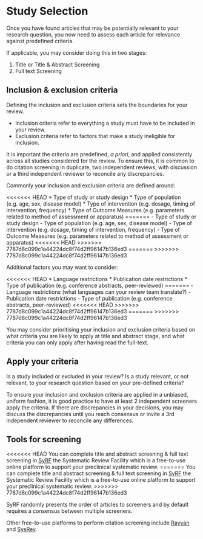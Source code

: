 # Study Selection

Once you have found articles that may be potentially relevant to your research question, you now need to assess each article for relevance against predefined criteria. 

If applicable, you may consider doing this in two stages: 

1. Title or Title & Abstract Screening
2. Full text Screening

## Inclusion & exclusion criteria  

Defining the inclusion and exclusion criteria sets the boundaries for your review. 

- Inclusion criteria refer to everything a study must have to be included in your review. 
- Exclusion criteria refer to factors that make a study ineligible for inclusion. 

It is important the criteria are predefined, *a priori*, and applied consistently across all studies considered for the review. To ensure this, it is common to do citation screening in duplicate, two independent reviews, with discussion or a third independent reviewer to reconcile any discrepancies. 

Commonly your inclusion and exclusion criteria are defined around: 

<<<<<<< HEAD
* Type of study or study design
* Type of population (e.g. age, sex, disease model)
* Type of intervention (e.g. dosage, timing of intervention, frequency)
* Type of Outcome Measures (e.g. parameters related to method of assessment or apparatus)
=======
- Type of study or study design
- Type of population (e.g. age, sex, disease model)
- Type of intervention (e.g. dosage, timing of intervention, frequency)
- Type of Outcome Measures (e.g. parameters related to method of assessment or apparatus)
<<<<<<< HEAD
>>>>>>> 7787d8c099c1a44224dc8f74d2ff96147b136ed3
=======
>>>>>>> 7787d8c099c1a44224dc8f74d2ff96147b136ed3

Additional factors you may want to consider: 

<<<<<<< HEAD
* Language restrictions
* Publication date restrictions 
* Type of publication (e.g. conference abstracts, peer-reviewed)
=======
- Language restrictions (what languages can your review team translate?)
- Publication date restrictions 
- Type of publication (e.g. conference abstracts, peer-reviewed)
<<<<<<< HEAD
>>>>>>> 7787d8c099c1a44224dc8f74d2ff96147b136ed3
=======
>>>>>>> 7787d8c099c1a44224dc8f74d2ff96147b136ed3

You may consider prioritising your inclusion and exclusion criteria based on what criteria you are likely to apply at title and abstract stage, and what criteria you can only apply after having read the full-text. 

## Apply your criteria

Is a study included or excluded in your review? Is a study relevant, or not relevant, to your research question based on your pre-defined criteria? 

To ensure your inclusion and exclusion criteria are applied in a unbiased, uniform fashion, it is good practice to have at least 2 independent screeners apply the criteria. If there are discrepancies in your decisions, you may discuss the discrepancies until you reach consensus or invite a 3rd independent reviewer to reconcile any differences. 

## Tools for screening

<<<<<<< HEAD
You can complete title and abstract screening & full text screening in [SyRF](https://syrf.org.uk/){target="_blank"} the Systematic Review Facility which is a free-to-use online platform to support your preclinical systematic review. 
=======
You can complete title and abstract screening & full text screening in [SyRF](http://syrf.org.uk/){target="_blank"} the Systematic Review Facility which is a free-to-use online platform to support your preclinical systematic review. 
>>>>>>> 7787d8c099c1a44224dc8f74d2ff96147b136ed3

SyRF randomly presents the order of articles to screeners and by default requires a consensus between multiple screeners. 

Other free-to-use platforms to perform citation screening include [Rayyan](https://rayyan.qcri.org/welcome){target="_blank"} and [SysRev](https://sysrev.com/){target="_blank"}. 
